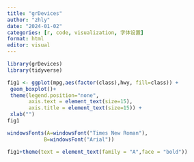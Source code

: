 ---
title: "grDevices"
author: "zhly"
date: "2024-01-02"
categories: [r, code, visualization, 字体设置]
format: html
editor: visual
---

```{r,message=FALSE}
library(grDevices)
library(tidyverse)
```

```{r}
fig1 <- ggplot(mpg,aes(factor(class),hwy, fill=class)) +
 geom_boxplot()+
 theme(legend.position="none",
       axis.text = element_text(size=15),
       axis.title = element_text(size=15)) +
 xlab("")
fig1
```

```{r}
windowsFonts(A=windowsFont("Times New Roman"),
            B=windowsFont("Arial"))
```

```{r}
fig1+theme(text = element_text(family = "A",face = "bold"))
```
